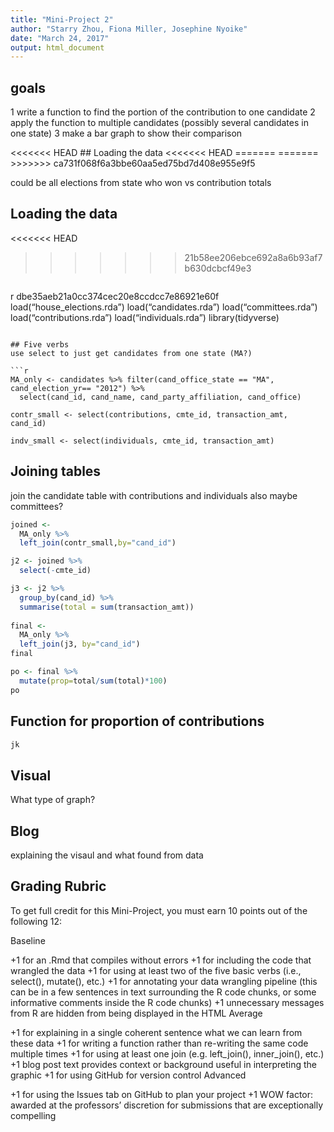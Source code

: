 ```yaml
---
title: "Mini-Project 2"
author: "Starry Zhou, Fiona Miller, Josephine Nyoike"
date: "March 24, 2017"
output: html_document
---
```


## goals
1 write a function to find the portion of the contribution to one candidate
2 apply the function to multiple candidates (possibly several candidates in one state)
3 make a bar graph to show their comparison

<<<<<<< HEAD
## Loading the data
<<<<<<< HEAD
=======
=======
>>>>>>> ca731f068f6a3bbe60aa5ed75bd7d408e955e9f5

could be all elections from state
who won vs contribution totals

## Loading the data

<<<<<<< HEAD


>>>>>>> 21b58ee206ebce692a8a6b93af7b630dcbcf49e3
```r

```
{r, message=FALSE}
 dbe35aeb21a0cc374cec20e8ccdcc7e86921e60f
load("house_elections.rda")
load("candidates.rda")
load("committees.rda")
load("contributions.rda")
load("individuals.rda")
library(tidyverse)
```

## Five verbs
use select to just get candidates from one state (MA?)

```r

MA_only <- candidates %>% filter(cand_office_state == "MA", cand_election_yr== "2012") %>%
  select(cand_id, cand_name, cand_party_affiliation, cand_office)

contr_small <- select(contributions, cmte_id, transaction_amt, cand_id)

indv_small <- select(individuals, cmte_id, transaction_amt)
```


## Joining tables

join the candidate table with contributions and individuals also maybe committees?

```r
joined <- 
  MA_only %>%
  left_join(contr_small,by="cand_id")
```

```r
j2 <- joined %>%
  select(-cmte_id)

j3 <- j2 %>%
  group_by(cand_id) %>%
  summarise(total = sum(transaction_amt))
  
final <- 
  MA_only %>%
  left_join(j3, by="cand_id")
final
```

```r
po <- final %>%
  mutate(prop=total/sum(total)*100)
po
```




## Function for proportion of contributions

```r
jk
```


## Visual


What type of graph?

## Blog

explaining the visaul and what found from data

## Grading Rubric

To get full credit for this Mini-Project, you must earn 10 points out of the following 12:

Baseline

+1 for an .Rmd that compiles without errors
+1 for including the code that wrangled the data
+1 for using at least two of the five basic verbs (i.e., select(), mutate(), etc.)
+1 for annotating your data wrangling pipeline (this can be in a few sentences in text surrounding the R code chunks, or some informative comments inside the R code chunks)
+1 unnecessary messages from R are hidden from being displayed in the HTML
Average

+1 for explaining in a single coherent sentence what we can learn from these data
+1 for writing a function rather than re-writing the same code multiple times
+1 for using at least one join (e.g. left_join(), inner_join(), etc.)
+1 blog post text provides context or background useful in interpreting the graphic
+1 for using GitHub for version control
Advanced

+1 for using the Issues tab on GitHub to plan your project
+1 WOW factor: awarded at the professors’ discretion for submissions that are exceptionally compelling

